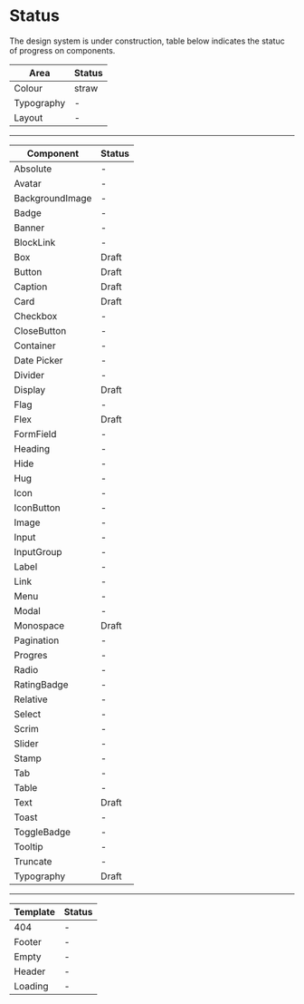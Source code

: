 
<Meta title="Design System|Status" />

# Status

The design system is under construction, table below indicates the statuc of progress on components.

| Area       | Status |
| ---------- | ------ |
| Colour     | straw  |
| Typography | -      |
| Layout     | -      |

---

| Component       | Status |
| --------------- | ------ |
| Absolute        | -      |
| Avatar          | -      |
| BackgroundImage | -      |
| Badge           | -      |
| Banner          | -      |
| BlockLink       | -      |
| Box             | Draft  |
| Button          | Draft  |
| Caption         | Draft  |
| Card            | Draft  |
| Checkbox        | -      |
| CloseButton     | -      |
| Container       | -      |
| Date Picker     | -      |
| Divider         | -      |
| Display         | Draft  |
| Flag            | -      |
| Flex            | Draft  |
| FormField       | -      |
| Heading         | -      |
| Hide            | -      |
| Hug             | -      |
| Icon            | -      |
| IconButton      | -      |
| Image           | -      |
| Input           | -      |
| InputGroup      | -      |
| Label           | -      |
| Link            | -      |
| Menu            | -      |
| Modal           | -      |
| Monospace       | Draft  |
| Pagination      | -      |
| Progres         | -      |
| Radio           | -      |
| RatingBadge     | -      |
| Relative        | -      |
| Select          | -      |
| Scrim           | -      |
| Slider          | -      |
| Stamp           | -      |
| Tab             | -      |
| Table           | -      |
| Text            | Draft  |
| Toast           | -      |
| ToggleBadge     | -      |
| Tooltip         | -      |
| Truncate        | -      |
| Typography      | Draft  |

---

| Template | Status |
| -------- | ------ |
| 404      | -      |
| Footer   | -      |
| Empty    | -      |
| Header   | -      |
| Loading  | -      |
